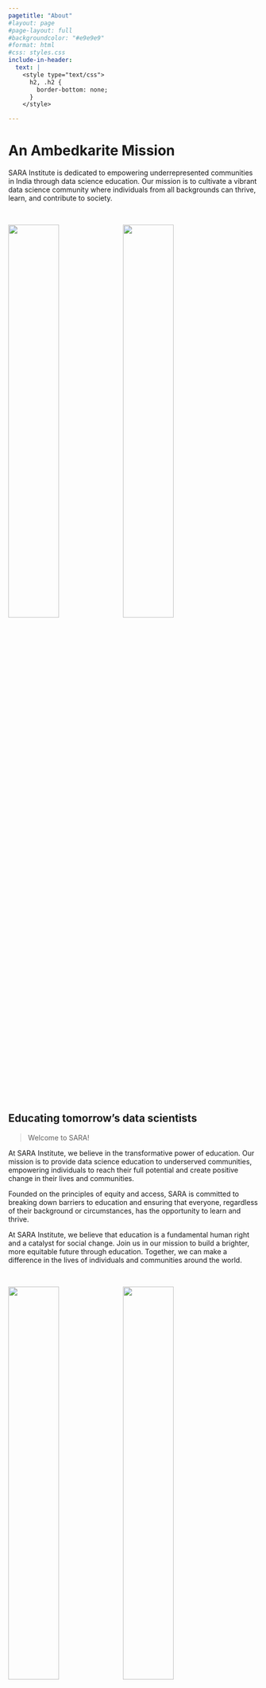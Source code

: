 ```yaml
---
pagetitle: "About"
#layout: page
#page-layout: full
#backgroundcolor: "#e9e9e9"
#format: html
#css: styles.css
include-in-header: 
  text: |
    <style type="text/css">
      h2, .h2 {
        border-bottom: none;
      }
    </style>

---
```


# An Ambedkarite Mission

[SARA Institute is dedicated to empowering underrepresented communities in India through data science education. Our mission is to cultivate a vibrant data science community where individuals from all backgrounds can thrive, learn, and contribute to society.]{.p-mission}

<br>

::: {.col}
::: {.card}

![](images/visit-rj.jpg){width=45%}
![](images/visit-hr.jpg){width=45%}

## Educating tomorrow's data scientists

> Welcome to SARA!

At SARA Institute, we believe in the transformative power of education. Our mission is to provide data science education to underserved communities, empowering individuals to reach their full potential and create positive change in their lives and communities.

Founded on the principles of equity and access, SARA is committed to breaking down barriers to education and ensuring that everyone, regardless of their background or circumstances, has the opportunity to learn and thrive.

At SARA Institute, we believe that education is a fundamental human right and a catalyst for social change. Join us in our mission to build a brighter, more equitable future through education. Together, we can make a difference in the lives of individuals and communities around the world.

:::
:::

<br>

::: {.col}
::: {.card}

![](images/founders_sara.jpg){width=45%}
![](images/koli-family.jpg){width=45%}

## Who we are

Dr. Ajay Koli and Dr. Kiran Koli founded the Sara Education Trust (Registered). On 5 April 2023, they started Savitribai Ramabai Institute of Data Science (SARA Institute). SARA offers completely free education for all students. We teach data science, computer skills, English language, and research methodologies.

Before starting SARA, both Ajay and Kiran were full-time Assistant Professor in different private universities. Now, they run SARA Institute only. Currently, they live in Sonipat in a rented house. Recently, they also became parents of a beautiful daughter. They are very thankful to the Ambedkar Educational Society, Sonipat for giving permission to conduct the SARA classes in the Ambedkar Bhawan, Sonipat.

:::
:::

<br>